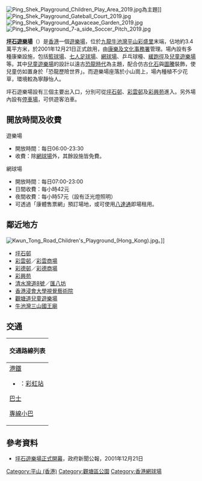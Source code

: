 [[File:Ping_Shek_Playground_Children_Play_Area_2019.jpg|thumb]]為主題]]
[[File:Ping_Shek_Playground_Gateball_Court_2019.jpg|thumb]]
[[File:Ping_Shek_Playground_Agavaceae_Garden_2019.jpg|thumb]]
[[File:Ping_Shek_Playground_7-a_side_Soccer_Pitch_2019.jpg|thumb]]

'''[https://www.youtube.com/watch?v=qPfJDTqwDuc 坪石遊樂場]{{Wayback|url=https://www.youtube.com/watch?v=qPfJDTqwDuc |date=20170408040818 }}'''（{{lang-en|'''Ping Shek Playground'''}}）是[[香港|香港]]一個[[遊樂場|遊樂場]]，位於[[九龍|九龍]][[牛池灣|牛池灣]][[平山_(香港)|平山]][[彩盛里|彩盛里]]末端，佔地約3.4萬平方米，於2001年12月21日正式啟用，由[[康樂及文化事務署|康樂及文化事務署]]管理。場內設有多種康樂設施，包括[[籃球場|籃球場]]、[[七人足球場|七人足球場]]、[[網球場|網球場]]、乒乓球檯、[[緩跑徑|緩跑徑]]及[[兒童遊樂場|兒童遊樂場]]等。其中[[兒童遊樂場|兒童遊樂場]]的設計以遠古[[恐龍時代|恐龍時代]]為主題，配合仿古[[化石|化石]]與[[圖騰|圖騰]]裝飾，使兒童仿如置身於「恐龍歷險世界」。而遊樂場座落於小山崗上，場內種植不少花草，環境較為寧靜怡人。

坪石遊樂場設有三個主要出入口，分別可從[[坪石邨|坪石邨]]、[[彩雲邨|彩雲邨]]及[[彩興苑|彩興苑]]進入。另外場內設有[[停車場|停車場]]，可供遊客泊車。

==開放時間及收費==
;遊樂場
*開放時間：每日06:00-23:30
*收費：除[[網球場|網球場]]外，其餘設施皆免費。

;網球場
*開放時間：每日07:00-23:00
*日間收費：每小時42元
*夜間收費：每小時57元（設有泛光燈照明）
*可透過「康體售票網」預訂場地，或可使用[[八達通|八達通]]即場租用。

==鄰近地方==
[[File:Kwun_Tong_Road_Children's_Playground_(Hong_Kong).jpg|thumb]]。]]
*[[坪石邨|坪石邨]]
*[[彩雲邨|彩雲邨]]／[[彩雲商場|彩雲商場]]
*[[彩德邨|彩德邨]]／[[彩德商場|彩德商場]]
*[[彩興苑|彩興苑]]
*[[清水灣道8號|清水灣道8號]]／[[匯八坊|匯八坊]]
*[[香港浸會大學視覺藝術院|香港浸會大學視覺藝術院]]
*[[觀塘道兒童遊樂場|觀塘道兒童遊樂場]]
*[[三山國王廟_(坪石邨)|牛池灣三山國王廟]]

==交通==
{| class="mw-collapsible mw-collapsed wikitable" style="background:white; margin: 0 auto; width: auto;" 
! 交通路線列表
|-
|
;[[港鐵|港鐵]]
*{{港鐵路線標誌|KTL}}：[[彩虹站|彩虹站]]
;[[香港巴士|巴士]]
{{九龍新界巴士簡單列表|3M|9|10|14D|21|26|26M|27|29M|42|91|91M|91P|92|95|96R|214|290|290A|292P|N216}}
{{過海隧道巴士簡單列表|111|111P|606|606A}}
{{大嶼山巴士簡單列表|A26|A29P|E22P|N26}}
;[[香港小巴|專線小巴]]
{{九龍專線小巴簡單列表|16|16A|16B|16S|49|54|54M|68|83A|83M}}
{{新界專線小巴簡單列表|1|1A|1S}}
|}

==參考資料==
*[http://www.info.gov.hk/gia/general/200112/21/1221120.htm 坪石遊樂場正式開幕]{{Wayback|url=http://www.info.gov.hk/gia/general/200112/21/1221120.htm |date=20110128113729 }}，政府新聞公報，2001年12月21日

{{香港公園}}

[[Category:平山_(香港)|Category:平山 (香港)]]
[[Category:觀塘區公園|Category:觀塘區公園]]
[[Category:香港網球場|Category:香港網球場]]